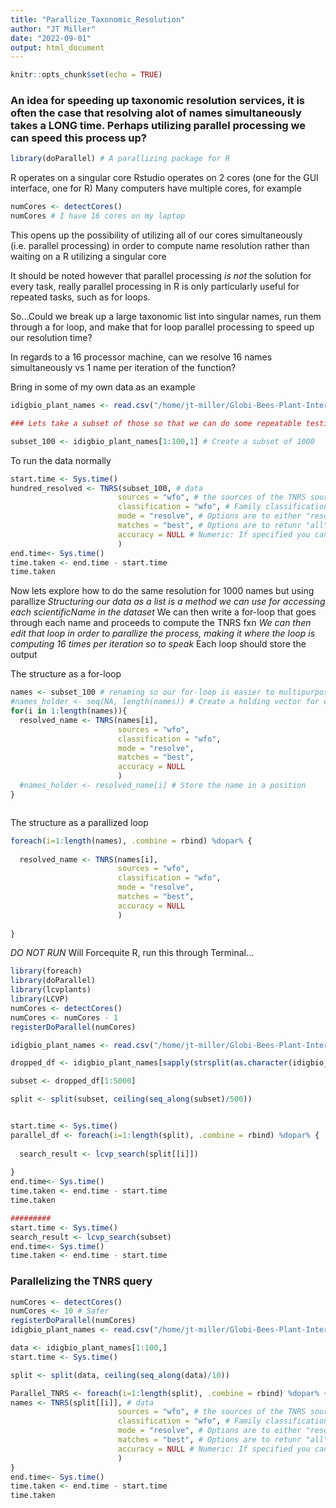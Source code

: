 ```yaml
---
title: "Parallize_Taxonomic_Resolution"
author: "JT Miller"
date: "2022-09-01"
output: html_document
---
```


```r
knitr::opts_chunk$set(echo = TRUE)
```

### An idea for speeding up taxonomic resolution services, it is often the case that resolving alot of names simultaneously takes a LONG time. Perhaps utilizing parallel processing we can speed this process up? ###

```r
library(doParallel) # A parallizing package for R
```

R operates on a singular core 
Rstudio operates on 2 cores (one for the GUI interface, one for R)
Many computers have multiple cores, for example 
```r
numCores <- detectCores()
numCores # I have 16 cores on my laptop
```

This opens up the possibility of utilizing all of our cores simultaneously (i.e. parallel processing) in order to compute name resolution rather than waiting on a R utilizing a singular core

It should be noted however that parallel processing *is not* the solution for every task, really parallel processing in R is only particularly useful for repeated tasks, such as for loops. 

So...Could we break up a large taxonomic list into singular names, run them through a for loop, and make that for loop parallel processing to speed up our resolution time? 

In regards to a 16 processor machine, can we resolve 16 names simultaneously vs 1 name per iteration of the function?


Bring in some of my own data as an example 
```r
idigbio_plant_names <- read.csv("/home/jt-miller/Globi-Bees-Plant-Interactions/Processed-Data/cleaned_idigbio_plant_names.csv") # Plants for a good portion of western north america

### Lets take a subset of those so that we can do some repeatable testing 

subset_100 <- idigbio_plant_names[1:100,1] # Create a subset of 1000 

```

To run the data normally
```r
start.time <- Sys.time()
hundred_resolved <- TNRS(subset_100, # data
                        sources = "wfo", # the sources of the TNRS sources you wish to use for resolution. 
                        classification = "wfo", # Family classification to use...honestly I dont understand what they mean
                        mode = "resolve", # Options are to either "resolve" or "parse" the scientificName
                        matches = "best", # Options are to retunr "all" or "best" 
                        accuracy = NULL # Numeric: If specified you can set a value x <= score for what is returned. 
                        )
end.time<- Sys.time()
time.taken <- end.time - start.time
time.taken 
```

Now lets explore how to do the same resolution for 1000 names but using parallize
*Structuring our data as a list is a method we can use for accessing each scientificName in the dataset
*We can then write a for-loop that goes through each name and proceeds to compute the TNRS fxn
*We can then edit that loop in order to parallize the process, making it where the loop is computing 16 times per iteration so to speak
*Each loop should store the output 

The structure as a for-loop
```r
names <- subset_100 # renaming so our for-loop is easier to multipurpose
#names_holder <- seq(NA, length(names)) # Create a holding vector for our names list 
for(i in 1:length(names)){
  resolved_name <- TNRS(names[i],
                        sources = "wfo",
                        classification = "wfo", 
                        mode = "resolve",
                        matches = "best",
                        accuracy = NULL
                        )
  #names_holder <- resolved_name[i] # Store the name in a position 
}



```

The structure as a parallized loop
```r
foreach(i=1:length(names), .combine = rbind) %dopar% {
  
  resolved_name <- TNRS(names[i],
                        sources = "wfo",
                        classification = "wfo", 
                        mode = "resolve",
                        matches = "best",
                        accuracy = NULL
                        )
  
}
```
*DO NOT RUN* Will Forcequite R, run this through Terminal...
```r
library(foreach)
library(doParallel)
library(lcvplants)
library(LCVP)
numCores <- detectCores()
numCores <- numCores - 1
registerDoParallel(numCores)

idigbio_plant_names <- read.csv("/home/jt-miller/Globi-Bees-Plant-Interactions/Processed-Data/cleaned_idigbio_plant_names.csv")

dropped_df <- idigbio_plant_names[sapply(strsplit(as.character(idigbio_plant_names$dwc.scientificName)," "),length)>1,]

subset <- dropped_df[1:5000]

split <- split(subset, ceiling(seq_along(subset)/500))


start.time <- Sys.time()
parallel_df <- foreach(i=1:length(split), .combine = rbind) %dopar% {
  
  search_result <- lcvp_search(split[[i]])
  
}
end.time<- Sys.time()
time.taken <- end.time - start.time
time.taken 

#########
start.time <- Sys.time()
search_result <- lcvp_search(subset)
end.time<- Sys.time()
time.taken <- end.time - start.time
```



### Parallelizing the TNRS query 
```r
numCores <- detectCores()
numCores <- 10 # Safer
registerDoParallel(numCores)
idigbio_plant_names <- read.csv("/home/jt-miller/Globi-Bees-Plant-Interactions/Processed-Data/cleaned_idigbio_plant_names.csv")

data <- idigbio_plant_names[1:100,]
start.time <- Sys.time()

split <- split(data, ceiling(seq_along(data)/10))

Parallel_TNRS <- foreach(i=1:length(split), .combine = rbind) %dopar% {
names <- TNRS(split[[i]], # data
                        sources = "wfo", # the sources of the TNRS sources you wish to use for resolution. 
                        classification = "wfo", # Family classification to use...honestly I dont understand what they mean
                        mode = "resolve", # Options are to either "resolve" or "parse" the scientificName
                        matches = "best", # Options are to retunr "all" or "best" 
                        accuracy = NULL # Numeric: If specified you can set a value x <= score for what is returned. 
                        )
}
end.time<- Sys.time()
time.taken <- end.time - start.time
time.taken 
```

